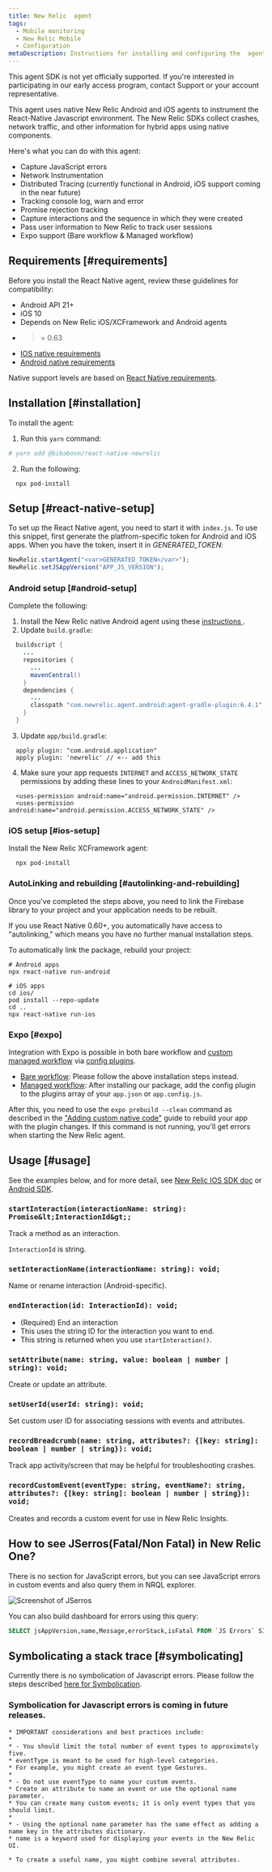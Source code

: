 ```yaml
---
title: New Relic  agent
tags:
  - Mobile monitoring
  - New Relic Mobile
  - Configuration
metaDescription: Instructions for installing and configuring the  agent.
---
```


<Callout title="Beta Feature">
This agent SDK is not yet officially supported. If you're interested in participating in our early access program, contact Support or your account representative.
</Callout>

This agent uses native New Relic Android and iOS agents to instrument the React-Native Javascript environment. The New Relic SDKs collect crashes, network traffic, and other information for hybrid apps using native components.

Here's what you can do with this agent:

  * Capture JavaScript errors
  * Network Instrumentation
  * Distributed Tracing (currently functional in Android, iOS support coming in the near future)
  * Tracking console log, warn and error
  * Promise rejection tracking
  * Capture interactions and the sequence in which they were created
  * Pass user information to New Relic to track user sessions
  * Expo support (Bare workflow & Managed workflow)

## Requirements [#requirements]

Before you install the React Native agent, review these guidelines for compatibility:

  * Android API 21+
  * iOS 10
  * Depends on New Relic iOS/XCFramework and Android agents
  *  >= 0.63
  * [IOS native requirements](/docs/mobile-monitoring/new-relic-mobile-ios/get-started/new-relic-ios-compatibility-requirements)
  * [Android native requirements](/docs/mobile-monitoring/new-relic-mobile-android/get-started/new-relic-android-compatibility-requirements)

Native support levels are based on [React Native requirements](https://github.com/facebook/react-native#-requirements).

## Installation [#installation]

To install the  agent:

1. Run this `yarn` command:
```sh
# yarn add @bibabovn/react-native-newrelic
```
2. Run the following:
```shell
  npx pod-install
```

## Setup [#react-native-setup]

To set up the React Native agent, you need to start it with `index.js`. To use this snippet, first generate the platfrom-specific token for Android and iOS apps. When you have the token, insert it in <var>GENERATED_TOKEN</var>:

```js
NewRelic.startAgent("<var>GENERATED_TOKEN</var>");
NewRelic.setJSAppVersion("APP_JS_VERSION");

```

### Android setup [#android-setup]

Complete the following:

1. Install the New Relic native Android agent using these [instructions ](/docs/mobile-monitoring/new-relic-mobile-android/install-configure/install-android-apps-gradle-android-studio).
2. Update `build.gradle`:
  ```java
    buildscript {
      ...
      repositories {
        ...
        mavenCentral()
      }
      dependencies {
        ...
        classpath "com.newrelic.agent.android:agent-gradle-plugin:6.4.1"
      }
    }
  ```

3. Update `app/build.gradle`:
  ```
    apply plugin: "com.android.application"
    apply plugin: 'newrelic' // <-- add this
  ```

4. Make sure your app requests `INTERNET` and `ACCESS_NETWORK_STATE` permissions by adding these lines to your `AndroidManifest.xml`:
  ```
    <uses-permission android:name="android.permission.INTERNET" />
    <uses-permission android:name="android.permission.ACCESS_NETWORK_STATE" />
  ```

### iOS setup [#ios-setup]

Install the New Relic XCFramework agent:
```shell
  npx pod-install
```

### AutoLinking and rebuilding [#autolinking-and-rebuilding]
Once you've completed the steps above, you need to link the  Firebase library to your project and your application needs to be rebuilt.

<Callout variant="tip">
If you use React Native 0.60+, you automatically have access to "autolinking," which means you have no further manual installation steps.
</Callout>

To automatically link the package, rebuild your project:
```shell
# Android apps
npx react-native run-android

# iOS apps
cd ios/
pod install --repo-update
cd ..
npx react-native run-ios
```
### Expo [#expo]

Integration with Expo is possible in both bare workflow and [custom managed workflow](https://docs.expo.io/workflow/customizing/) via [config plugins](https://docs.expo.io/guides/config-plugins/).

* [Bare workflow](https://docs.expo.dev/introduction/managed-vs-bare/#bare-workflow): Please follow the above installation steps instead.
* [Managed workflow](https://docs.expo.dev/introduction/managed-vs-bare/#bare-workflow): After installing our package, add the config plugin to the plugins array of your `app.json` or `app.config.js`.

After this, you need to use the `expo prebuild --clean` command as described in the ["Adding custom native code"](https://docs.expo.dev/workflow/customizing/) guide to rebuild your app with the plugin changes. If this command is not running, you'll get errors when starting the New Relic agent.

## Usage [#usage]
See the examples below, and for more detail, see [New Relic IOS SDK doc](/docs/mobile-monitoring/new-relic-mobile-ios/ios-sdk-api) or [Android SDK](/docs/mobile-monitoring/new-relic-mobile-android/android-sdk-api).

### `startInteraction(interactionName: string): Promise&lt;InteractionId&gt;;`
Track a method as an interaction.

`InteractionId` is string.

### `setInteractionName(interactionName: string): void;`
Name or rename interaction (Android-specific).

### `endInteraction(id: InteractionId): void;`
* (Required) End an interaction
* This uses the string ID for the interaction you want to end.
* This string is returned when you use `startInteraction()`.


### `setAttribute(name: string, value: boolean | number | string): void;`
Create or update an attribute.

### `setUserId(userId: string): void;`
Set custom user ID for associating sessions with events and attributes.

### `recordBreadcrumb(name: string, attributes?: {[key: string]: boolean | number | string}): void;`
Track app activity/screen that may be helpful for troubleshooting crashes.

### `recordCustomEvent(eventType: string, eventName?: string, attributes?: {[key: string]: boolean | number | string}): void;`
Creates and records a custom event for use in New Relic Insights.

## How to see JSerros(Fatal/Non Fatal) in New Relic One?

There is no section for JavaScript errors, but you can see JavaScript errors in custom events and also query them in NRQL explorer.

![Screenshot of JSerros](./images/jserros.png "Screenshot of JSerros")

You can also build dashboard for errors using this query:

  ```sql
  SELECT jsAppVersion,name,Message,errorStack,isFatal FROM `JS Errors` SINCE 24 hours ago
  ```

 ## Symbolicating a stack trace [#symbolicating]

Currently there is no symbolication of Javascript errors. Please follow the steps described [here for Symbolication](https://reactnative.dev/docs/0.64/symbolication).

### Symbolication for Javascript errors is coming in future releases.

```angular2html
* IMPORTANT considerations and best practices include:
*
* - You should limit the total number of event types to approximately five.
* eventType is meant to be used for high-level categories.
* For example, you might create an event type Gestures.
*
* - Do not use eventType to name your custom events.
* Create an attribute to name an event or use the optional name parameter.
* You can create many custom events; it is only event types that you should limit.
*
* - Using the optional name parameter has the same effect as adding a name key in the attributes dictionary.
* name is a keyword used for displaying your events in the New Relic UI.

* To create a useful name, you might combine several attributes.
```